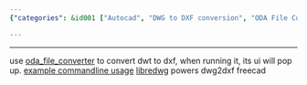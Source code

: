 ```yaml
---
{"categories": &id001 ["Autocad", "DWG to DXF conversion", "ODA File Converter", "LibreDWG", "Text extraction", "FreeCAD", "Command-line usage"], "category": "DWG to DXF conversion", "date": "2023-02-14 08:52:02", "description": "This text offers step-by-step guidance on how to convert Autocad DWG files into DXF format utilizing the ODA File Converter tool and retrieve text from DWG files with LibreDWG. It also provides an example of command-line usage and a link to FreeCAD for further exploration.", "tags": *id001, "title": "autocad dwg to dxf, extract text from dwg files"}

---
```


------
use [oda_file_converter](https://www.opendesign.com/guestfiles/oda_file_converter) to convert dwt to dxf, when running it, its ui will pop up. [example commandline usage](https://github.com/oddworldng/dwg_to_dxf/blob/master/dwg_to_dxf.py)
[libredwg](https://libreplanet.org/wiki/Group:LibreDWG) powers dwg2dxf
freecad
